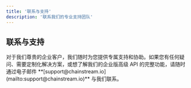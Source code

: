 ```yaml
---
title: '联系与支持'
description: '联系我们的专业支持团队'
---
```


## 联系与支持

<Card>
  <div className="flex items-center space-x-3">
    <div>
      对于我们尊贵的企业客户，我们随时为您提供专属支持和协助。如果您有任何疑问、需要定制化解决方案，或想了解我们的企业版高级 API 的完整功能，请随时通过电子邮件 **[support@chainstream.io](mailto:support@chainstream.io)** 与我们联系。
    </div>
  </div>
</Card> 